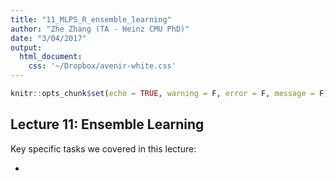 ```yaml
---
title: "11_MLPS_R_ensemble_learning"
author: "Zhe Zhang (TA - Heinz CMU PhD)"
date: "3/04/2017"
output: 
  html_document:
    css: '~/Dropbox/avenir-white.css'
---
```


```r
knitr::opts_chunk$set(echo = TRUE, warning = F, error = F, message = F)
```

## Lecture 11: Ensemble Learning

Key specific tasks we covered in this lecture:

* 

### 